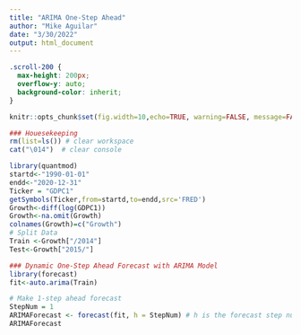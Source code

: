 ```yaml
---
title: "ARIMA One-Step Ahead"
author: "Mike Aguilar"
date: "3/30/2022"
output: html_document
---
```


```css
.scroll-200 {
  max-height: 200px;
  overflow-y: auto;
  background-color: inherit;
}
```


```r
knitr::opts_chunk$set(fig.width=10,echo=TRUE, warning=FALSE, message=FALSE, class.output="scroll-200")
```

 
```r
### Houesekeeping
rm(list=ls()) # clear workspace
cat("\014")  # clear console

library(quantmod)
startd<-"1990-01-01"
endd<-"2020-12-31"
Ticker = "GDPC1"
getSymbols(Ticker,from=startd,to=endd,src='FRED')
Growth<-diff(log(GDPC1))
Growth<-na.omit(Growth)
colnames(Growth)=c("Growth")
# Split Data
Train <-Growth["/2014"]
Test<-Growth["2015/"]

```



```r
### Dynamic One-Step Ahead Forecast with ARIMA Model
library(forecast)
fit<-auto.arima(Train)

# Make 1-step ahead forecast
StepNum = 1 
ARIMAForecast <- forecast(fit, h = StepNum) # h is the forecast step number
ARIMAForecast  
```
